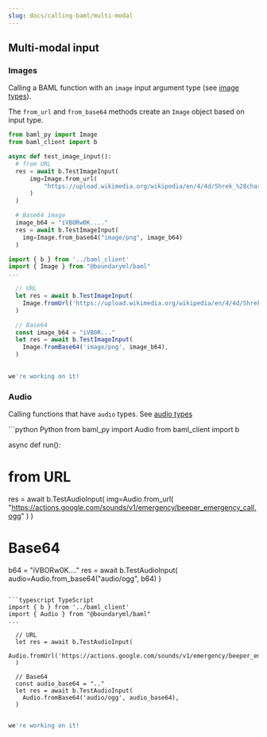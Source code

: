```yaml
---
slug: docs/calling-baml/multi-modal
---
```



## Multi-modal input

### Images 
Calling a BAML function with an `image` input argument type (see [image types](../snippets/supported-types.mdx)).

The `from_url` and `from_base64` methods create an `Image` object based on input type.
<CodeBlocks>
```python Python
from baml_py import Image
from baml_client import b

async def test_image_input():
  # from URL
  res = await b.TestImageInput(
      img=Image.from_url(
          "https://upload.wikimedia.org/wikipedia/en/4/4d/Shrek_%28character%29.png"
      )
  )

  # Base64 image
  image_b64 = "iVBORw0K...."
  res = await b.TestImageInput(
    img=Image.from_base64("image/png", image_b64)
  )
```

```typescript TypeScript
import { b } from '../baml_client'
import { Image } from "@boundaryml/baml"
...

  // URL
  let res = await b.TestImageInput(
    Image.fromUrl('https://upload.wikimedia.org/wikipedia/en/4/4d/Shrek_%28character%29.png'),
  )

  // Base64
  const image_b64 = "iVB0R..."
  let res = await b.TestImageInput(
    Image.fromBase64('image/png', image_b64),
  )
  
```

```ruby Ruby (beta)
we're working on it!
```

</CodeBlocks>
 
### Audio
Calling functions that have `audio` types. See [audio types](../snippets/supported-types.mdx)

<CodeBlocks>
```python Python
from baml_py import Audio
from baml_client import b

async def run():
  # from URL
  res = await b.TestAudioInput(
      img=Audio.from_url(
          "https://actions.google.com/sounds/v1/emergency/beeper_emergency_call.ogg"
      )
  )

  # Base64
  b64 = "iVBORw0K...."
  res = await b.TestAudioInput(
    audio=Audio.from_base64("audio/ogg", b64)
  )
```

```typescript TypeScript
import { b } from '../baml_client'
import { Audio } from "@boundaryml/baml"
...

  // URL
  let res = await b.TestAudioInput(
    Audio.fromUrl('https://actions.google.com/sounds/v1/emergency/beeper_emergency_call.ogg'),
  )

  // Base64
  const audio_base64 = ".."
  let res = await b.TestAudioInput(
    Audio.fromBase64('audio/ogg', audio_base64),
  )
  
```

```ruby Ruby (beta)
we're working on it!
```
</CodeBlocks>

